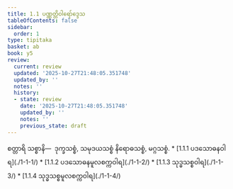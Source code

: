```yaml
---
title: 1.1 ပဏ္ဏတ္တိဝါရော်ဒ္ဒေသ
tableOfContents: false
sidebar:
  order: 1
type: tipitaka
basket: ab
book: y5
review:
  current: review
  updated: '2025-10-27T21:48:05.351748'
  updated_by: ''
  notes: ''
  history:
  - state: review
    date: '2025-10-27T21:48:05.351748'
    updated_by: ''
    notes: ''
    previous_state: draft
---
```



<ReviewStatus review={frontmatter.review} showDetails={true} />

<HypothesisAnnotation frontmatter={frontmatter} />

<DynamicBreadcrumb />

<Division number="1" book="y5" e="ch" v="33" p="205">

<Paragraph number="2" book="y5">
စတ္တာရိ သစ္စာနိ—  ဒုက္ခသစ္စံ, သမုဒယသစ္စံ နိရောဓသစ္စံ, မဂ္ဂသစ္စံ.

</Paragraph>
</Division>

<TableOfContents book="y5" section="1.1">
* [1.1.1 ပဒသောဓနဝါရ](./1-1-1/)
* [1.1.2 ပဒသောဓနမူလစက္ကဝါရ](./1-1-2/)
* [1.1.3 သုဒ္ဓသစ္စဝါရ](./1-1-3/)
* [1.1.4 သုဒ္ဓသစ္စမူလစက္ကဝါရ](./1-1-4/)
</TableOfContents>